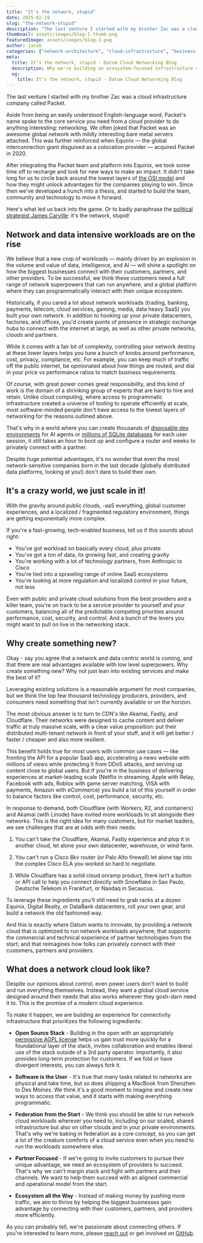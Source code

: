 ```yaml
---
title: "It's the network, stupid"
date: 2025-02-19
slug: "the-network-stupid"
description: "The last venture I started with my brother Zac was a cloud infrastructure company called Packet."
thumbnail: assets/images/blog-1-thumb.png
featuredImage: assets/images/blog-1.png
author: jacob
categories: ["network-architecture", "cloud-infrastructure", "business-strategy"]
meta:
  title: It’s the network, stupid - Datum Cloud Networking Blog
  description: Why we're building an ecosystem-focused infrastructure cloud.
  og:
    title: It’s the network, stupid - Datum Cloud Networking Blog
---
```


The last venture I started with my brother Zac was a cloud infrastructure company called Packet. 

Aside from being an easily understood English-language word, Packet's name spoke to the core service you need from a cloud provider to do anything interesting: networking. We often joked that Packet was an awesome global network with mildly interesting bare metal servers attached. This was further reinforced when Equinix — the global interconnection giant disguised as a colocation provider — acquired Packet in 2020.

After integrating the Packet team and platform into Equinix, we took some time off to recharge and look for new ways to make an impact. It didn't take long for us to circle back around the lowest layers of [the OSI model](https://www.cloudflare.com/learning/ddos/glossary/open-systems-interconnection-model-osi/) and how they might unlock advantages for the companies playing to win. Since then we've developed a hunch into a thesis, and started to build the team, community and technology to move it forward.

Here's what led us back into the game. Or to badly paraphrase the [political strategist James Carville](https://en.wikipedia.org/wiki/It%27s_the_economy,_stupid): it's the network, stupid!

## Network and data intensive workloads are on the rise

We believe that a new crop of workloads — mainly driven by an explosion in the volume and value of data, intelligence, and AI — will shine a spotlight on how the biggest businesses connect with their customers, partners, and other providers. To be successful, we think these customers need a full range of network superpowers that can run anywhere, and a global platform where they can programmatically interact with their unique ecosystem.  

Historically, if you cared a lot about network workloads (trading, banking, payments, telecom, cloud services, gaming, media, data heavy SaaS) you built your own network. In addition to hooking up your private datacenters, factories, and offices, you'd create points of presence in strategic exchange hubs to connect with the internet at large, as well as other private networks, clouds and partners. 

While it comes with a fair bit of complexity, controlling your network destiny at these lower layers helps you tune a bunch of knobs around performance, cost, privacy, compliance, etc. For example, you can keep much of traffic off the public internet, be opinionated about how things are routed, and dial in your price vs performance ratios to match business requirements. 

Of course, with great power comes great responsibility, and this kind of work is the domain of a shrinking group of experts that are hard to hire and retain. Unlike cloud computing, where access to programmatic infrastructure created a universe of tooling to operate efficiently at scale, most software-minded people don't have access to the lowest layers of networking for the reasons outlined above.

That's why in a world where you can create thousands of [disposable dev environments](https://openhands.daytona.io/) for AI agents or [millions of SQLite databases](https://turso.tech/blog/a-deep-look-into-our-new-massive-multitenant-architecture) for each user session, it still takes an hour to boot up and configure a router and weeks to privately connect with a partner. 

Despite huge potential advantages, it's no wonder that even the most network-sensitive companies born in the last decade (globally distributed data platforms, looking at you!) don't dare to build their own.

## It's a crazy world, we just scale in it!

With the gravity around public clouds, -aaS everything, global customer experiences, and a localized / fragmented regulatory environment, things are getting exponentially more complex. 

If you're a fast-growing, tech-enabled business, tell us if this sounds about right:

*   You've got workload on basically every cloud, plus private
*   You've got a ton of data, its growing fast, and creating gravity
*   You're working with a lot of technology partners, from Anthropic to Cisco
*   You're tied into a sprawling range of online SaaS ecosystems
*   You're looking at more regulation and localized control in your future, not less

Even with public and private cloud solutions from the best providers and a killer team, you're on track to be a service provider to yourself and your customers, balancing all of the predictable competing priorities around performance, cost, security, and control. And a bunch of the levers you might want to pull on live in the networking stack. 

## Why create something new?

Okay - say you agree that a network and data centric world is coming, and that there are real advantages available with low level superpowers. Why create something new? Why not just lean into existing services and make the best of it? 

Leveraging existing solutions is a reasonable argument for most companies, but we think the top few thousand technology producers, providers, and consumers need something that isn't currently available or on the horizon. 

The most obvious answer is to turn to CDN's like Akamai, Fastly, and Cloudflare. Their networks were designed to cache content and deliver traffic at truly massive scale, with a clear value proposition: put their distributed multi-tenant network in front of your stuff, and it will get better / faster / cheaper and also more resilient. 

This benefit holds true for most users with common use cases — like fronting the API for a popular SaaS app, accelerating a news website with millions of views while protecting it from DDoS attacks, and serving up content close to global users. But if you're in the business of delivering experiences at market-leading scale (Netflix in streaming, Apple with Relay, Facebook with ads, Roblox with game server matching, VISA with payments, Amazon with eCommerce) you build a lot of this yourself in order to balance factors like control, cost, performance, security, etc. 

In response to demand, both Cloudflare (with Workers, R2, and containers) and Akamai (with Linode) have invited more workloads to sit alongside their networks. This is the right idea for many customers, but for market leaders, we see challenges that are at odds with their needs: 

1.  You can't take the Cloudflare, Akamai, Fastly experience and plop it in another cloud, let alone your own datacenter, warehouse, or wind farm.

2.  You can't run a Cisco 8kv router (or Palo Alto firewall) let alone tap into the complex Cisco ELA you worked so hard to negotiate.

3.  While Cloudflare has a solid cloud onramp product, there isn't a button or API call to help you connect directly with Snowflake in Sao Paulo, Deutsche Telekom in Frankfurt, or Nasdaq in Secaucus. 

To leverage these ingredients you'll still need to grab racks at a dozen Equinix, Digital Realty, or DataBank datacenters, roll your own gear, and build a network the old fashioned way.

And this is exactly where Datum wants to innovate, by providing a network cloud that is optimized to run network workloads anywhere; that supports the commercial and technical experience of partner technologies from the start; and that reimagines how folks can privately connect with their customers, partners and providers.

## What does a network cloud look like?

Despite our opinions about control, even power users don't want to build and run everything themselves. Instead, they want a global cloud service designed around their needs that also works wherever they gosh-darn need it to. This is the promise of a modern cloud experience. 

To make it happen, we are building an experience for connectivity infrastructure that prioritizes the following ingredients: 

*   **Open Source Stack** - Building in the open with an appropriately [permissive AGPL license](/blog/open-source-strategy) helps us gain trust more quickly for a foundational layer of the stack, invites collaboration and enables liberal use of the stack outside of a 3rd party operator. Importantly, it also provides long-term protection for customers. If we fold or have divergent interests, you can always fork it.

*   **Software is the User** - It's true that many tasks related to networks are physical and take time, but so does shipping a MacBook from Shenzhen to Des Moines. We think it's a good moment to imagine and create new ways to access that value, and it starts with making everything programmatic.**‍**
*   **Federation** **from the Start** - We think you should be able to run network cloud workloads wherever you need to, including on our scaled, shared infrastructure but also on other clouds and in your private environments. That's why we're baking in federation as a core concept, so you can get a lot of the creature comforts of a cloud service even when you need to run the workloads somewhere else. **‍**
*   **Partner Focused** - If we're going to invite customers to pursue their unique advantage, we need an ecosystem of providers to succeed. That's why we can't margin stack and fight with partners and their channels. We want to help them succeed with an aligned commercial and operational model from the start.
*   ‍**Ecosystem all the Way** - Instead of making money by pushing more traffic, we aim to thrive by helping the biggest businesses gain advantage by connecting with their customers, partners, and providers more efficiently.

As you can probably tell, we're passionate about connecting others. If you're interested to learn more, please [reach out](/get-involved) or get involved on [GitHub](https://github.com/datum-cloud).
